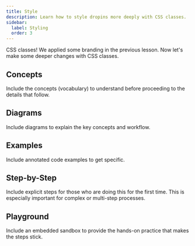 ```yaml
---
title: Style
description: Learn how to style dropins more deeply with CSS classes.
sidebar:
  label: Styling
  order: 3
---
```


CSS classes! We applied some branding in the previous lesson. Now let's make some deeper changes with CSS classes.

## Concepts

Include the concepts (vocabulary) to understand before proceeding to the details that follow.

## Diagrams

Include diagrams to explain the key concepts and workflow.

## Examples

Include annotated code examples to get specific.

## Step-by-Step

Include explicit steps for those who are doing this for the first time. This is especially important for complex or multi-step processes.

## Playground

Include an embedded sandbox to provide the hands-on practice that makes the steps stick.
